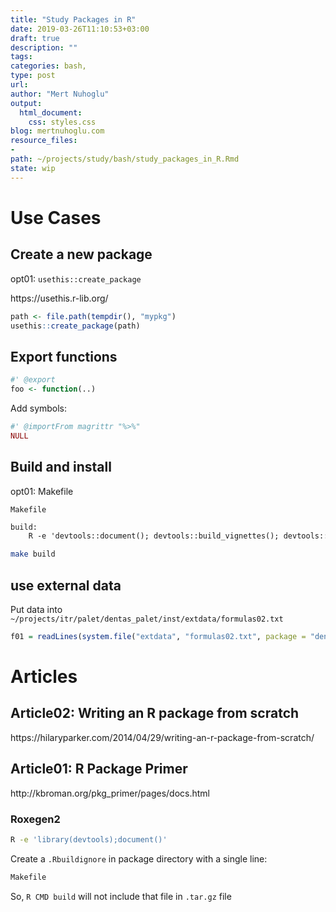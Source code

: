 ```yaml
---
title: "Study Packages in R"
date: 2019-03-26T11:10:53+03:00 
draft: true
description: ""
tags:
categories: bash, 
type: post
url:
author: "Mert Nuhoglu"
output:
  html_document:
    css: styles.css
blog: mertnuhoglu.com
resource_files:
- 
path: ~/projects/study/bash/study_packages_in_R.Rmd
state: wip
---
```


# Use Cases

## Create a new package

opt01: `usethis::create_package`

https://usethis.r-lib.org/

``` r
path <- file.path(tempdir(), "mypkg")
usethis::create_package(path)
``` 

## Export functions

``` r
#' @export
foo <- function(..)
``` 

Add symbols:

``` r
#' @importFrom magrittr "%>%"
NULL
``` 

## Build and install

opt01: Makefile

`Makefile`

``` txt
build:
	R -e 'devtools::document(); devtools::build_vignettes(); devtools::build(); devtools::install()'
``` 

``` bash
make build
``` 

## use external data

Put data into `~/projects/itr/palet/dentas_palet/inst/extdata/formulas02.txt`

``` r
f01 = readLines(system.file("extdata", "formulas02.txt", package = "dentaspalet")) 
``` 

# Articles

## Article02: Writing an R package from scratch

https://hilaryparker.com/2014/04/29/writing-an-r-package-from-scratch/

## Article01: R Package Primer

http://kbroman.org/pkg_primer/pages/docs.html

### Roxegen2

``` bash
R -e 'library(devtools);document()'
``` 

Create a `.Rbuildignore` in package directory with a single line:

``` bash
Makefile
``` 

So, `R CMD build` will not include that file in `.tar.gz` file


